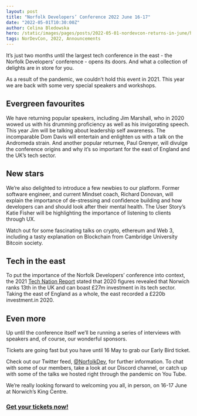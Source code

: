 ```yaml
---
layout: post
title: "Norfolk Developers’ Conference 2022 June 16-17"
date: "2022-05-01T10:30:00Z"
author: Celina Bledowska
hero: /static/images/pages/posts/2022-05-01-nordevcon-returns-in-june/hero.jpg
tags: NorDevCon, 2022, Announcements
---
```


It’s just two months until the largest tech conference in the east - the Norfolk Developers’ conference - opens its doors. And what a collection of delights are in store for you.

As a result of the pandemic, we couldn’t hold this event in 2021. This year we are back with some very special speakers and workshops.

## Evergreen favourites

We have returning popular speakers, including Jim Marshall, who in 2020 wowed us with his drumming proficiency as well as his invigorating speech. This year Jim will be talking about leadership self awareness. The incomparable Dom Davis will entertain and enlighten us with a talk on the Andromeda strain. And another popular returnee, Paul Grenyer, will divulge the conference origins and why it’s so important for the east of England and the UK’s tech sector.

## New stars

We’re also delighted to introduce a few newbies to our platform. Former software engineer, and current Mindset coach, Richard Donovan, will explain the importance of de-stressing and confidence building and how developers can and should look after their mental health. The User Story’s Katie Fisher will be highlighting the importance of listening to clients through UX.

Watch out for some fascinating talks on crypto, ethereum and Web 3, including a tasty explanation on Blockchain from Cambridge University Bitcoin society.

## Tech in the east

To put the importance of the Norfolk Developers’ conference into context, the 2021 [Tech Nation Report](https://technation.io/report2021/) stated that 2020 figures revealed that Norwich ranks 13th in the UK and can boast £27m investment in its tech sector. Taking the east of England as a whole, the east recorded a £220b investment.in 2020.

## Even more

Up until the conference itself we’ll be running a series of interviews with speakers and, of course, our wonderful sponsors.

Tickets are going fast but you have until 16 May to grab our Early Bird ticket.

Check out our Twitter feed, [@NorfolkDev](https://twitter.com/NorfolkDev), for further information. To chat with some of our members, take a look at our Discord channel, or catch up with some of the talks we hosted right through the pandemic on You Tube.

We’re really looking forward to welcoming you all, in person, on 16-17 June at Norwich’s King Centre.

### [Get your tickets now!](https://ti.to/norfolkdevelopers/nordevcon-22)
